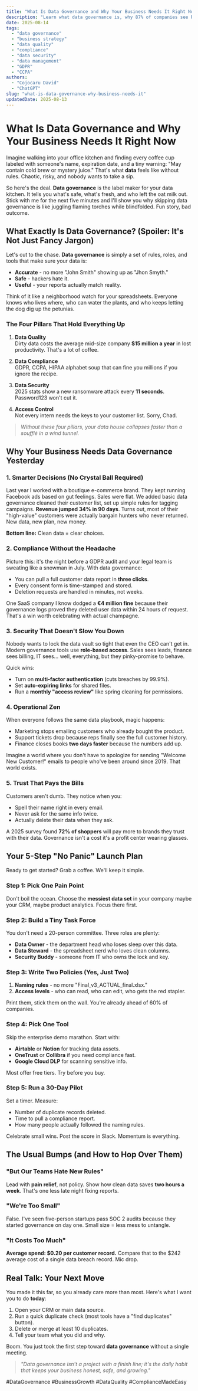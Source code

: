 ```yaml
---
title: "What Is Data Governance and Why Your Business Needs It Right Now"
description: "Learn what data governance is, why 87% of companies see ROI within 12 months, and the 5-step plan to launch your own data governance program today."
date: 2025-08-14
tags:
  - "data governance"
  - "business strategy"
  - "data quality"
  - "compliance"
  - "data security"
  - "data management"
  - "GDPR"
  - "CCPA"
authors:
  - "Cojocaru David"
  - "ChatGPT"
slug: "what-is-data-governance-why-business-needs-it"
updatedDate: 2025-08-13
---
```


# What Is Data Governance and Why Your Business Needs It Right Now

Imagine walking into your office kitchen and finding every coffee cup labeled with someone's name, expiration date, and a tiny warning: "May contain cold brew or mystery juice." That's what **data** feels like without rules. Chaotic, risky, and nobody wants to take a sip.

So here's the deal. **Data governance** is the label maker for your data kitchen. It tells you what's safe, what's fresh, and who left the oat milk out. Stick with me for the next five minutes and I'll show you why skipping data governance is like juggling flaming torches while blindfolded. Fun story, bad outcome.

## What Exactly Is Data Governance? (Spoiler: It's Not Just Fancy Jargon)

Let's cut to the chase. **Data governance** is simply a set of rules, roles, and tools that make sure your data is:

- **Accurate** - no more "John Smith" showing up as "Jhon Smyth."
- **Safe** - hackers hate it.
- **Useful** - your reports actually match reality.

Think of it like a neighborhood watch for your spreadsheets. Everyone knows who lives where, who can water the plants, and who keeps letting the dog dig up the petunias.

### The Four Pillars That Hold Everything Up

1. **Data Quality**  
   Dirty data costs the average mid-size company **$15 million a year** in lost productivity. That's a lot of coffee.

2. **Data Compliance**  
   GDPR, CCPA, HIPAA alphabet soup that can fine you millions if you ignore the recipe.

3. **Data Security**  
   2025 stats show a new ransomware attack every **11 seconds**. Password123 won't cut it.

4. **Access Control**  
   Not every intern needs the keys to your customer list. Sorry, Chad.

> *Without these four pillars, your data house collapses faster than a soufflé in a wind tunnel.*

## Why Your Business Needs Data Governance Yesterday

### 1. Smarter Decisions (No Crystal Ball Required)

Last year I worked with a boutique e-commerce brand. They kept running Facebook ads based on gut feelings. Sales were flat. We added basic data governance cleaned their customer list, set up simple rules for tagging campaigns. **Revenue jumped 34% in 90 days**. Turns out, most of their "high-value" customers were actually bargain hunters who never returned. New data, new plan, new money.

**Bottom line:** Clean data = clear choices.

### 2. Compliance Without the Headache

Picture this: it's the night before a GDPR audit and your legal team is sweating like a snowman in July. With data governance:

- You can pull a full customer data report in **three clicks**.
- Every consent form is time-stamped and stored.
- Deletion requests are handled in minutes, not weeks.

One SaaS company I know dodged a **€4 million fine** because their governance logs proved they deleted user data within 24 hours of request. That's a win worth celebrating with actual champagne.

### 3. Security That Doesn't Slow You Down

Nobody wants to lock the data vault so tight that even the CEO can't get in. Modern governance tools use **role-based access**. Sales sees leads, finance sees billing, IT sees… well, everything, but they pinky-promise to behave.

Quick wins:
- Turn on **multi-factor authentication** (cuts breaches by 99.9%).
- Set **auto-expiring links** for shared files.
- Run a **monthly "access review"** like spring cleaning for permissions.

### 4. Operational Zen

When everyone follows the same data playbook, magic happens:

- Marketing stops emailing customers who already bought the product.  
- Support tickets drop because reps finally see the full customer history.  
- Finance closes books **two days faster** because the numbers add up.

Imagine a world where you don't have to apologize for sending "Welcome New Customer!" emails to people who've been around since 2019. That world exists.

### 5. Trust That Pays the Bills

Customers aren't dumb. They notice when you:

- Spell their name right in every email.
- Never ask for the same info twice.
- Actually delete their data when they ask.

A 2025 survey found **72% of shoppers** will pay more to brands they trust with their data. Governance isn't a cost it's a profit center wearing glasses.

## Your 5-Step "No Panic" Launch Plan

Ready to get started? Grab a coffee. We'll keep it simple.

### Step 1: Pick One Pain Point
Don't boil the ocean. Choose the **messiest data set** in your company maybe your CRM, maybe product analytics. Focus there first.

### Step 2: Build a Tiny Task Force
You don't need a 20-person committee. Three roles are plenty:

- **Data Owner** - the department head who loses sleep over this data.  
- **Data Steward** - the spreadsheet nerd who loves clean columns.  
- **Security Buddy** - someone from IT who owns the lock and key.

### Step 3: Write Two Policies (Yes, Just Two)
1. **Naming rules** - no more "Final_v3_ACTUAL_final.xlsx."  
2. **Access levels** - who can read, who can edit, who gets the red stapler.

Print them, stick them on the wall. You're already ahead of 60% of companies.

### Step 4: Pick One Tool
Skip the enterprise demo marathon. Start with:

- **Airtable** or **Notion** for tracking data assets.  
- **OneTrust** or **Collibra** if you need compliance fast.  
- **Google Cloud DLP** for scanning sensitive info.

Most offer free tiers. Try before you buy.

### Step 5: Run a 30-Day Pilot
Set a timer. Measure:

- Number of duplicate records deleted.  
- Time to pull a compliance report.  
- How many people actually followed the naming rules.

Celebrate small wins. Post the score in Slack. Momentum is everything.

## The Usual Bumps (and How to Hop Over Them)

### "But Our Teams Hate New Rules"
Lead with **pain relief**, not policy. Show how clean data saves **two hours a week**. That's one less late night fixing reports.

### "We're Too Small"
False. I've seen five-person startups pass SOC 2 audits because they started governance on day one. Small size = less mess to untangle.

### "It Costs Too Much"
**Average spend: $0.20 per customer record.** Compare that to the $242 average cost of a single data breach record. Mic drop.

## Real Talk: Your Next Move

You made it this far, so you already care more than most. Here's what I want you to do **today**:

1. Open your CRM or main data source.  
2. Run a quick duplicate check (most tools have a "find duplicates" button).  
3. Delete or merge at least 10 duplicates.  
4. Tell your team what you did and why.

Boom. You just took the first step toward **data governance** without a single meeting.

> _"Data governance isn't a project with a finish line; it's the daily habit that keeps your business honest, safe, and growing."_

#DataGovernance #BusinessGrowth #DataQuality #ComplianceMadeEasy